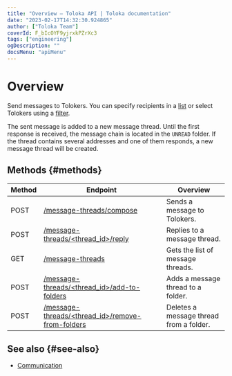 ```yaml
---
title: "Overview — Toloka API | Toloka documentation"
date: "2023-02-17T14:32:30.924865"
author: ["Toloka Team"]
coverId: F_bIcOYF9yjrxkPZrXc3
tags: ["engineering"]
ogDescription: ""
docsMenu: "apiMenu"
---
```



# Overview

Send messages to Tolokers. You can specify recipients in a [list](/docs/api/message-send#spis) or select Tolokers using a [filter](/docs/api/message-send#didi).

The sent message is added to a new message thread. Until the first response is received, the message chain is located in the `UNREAD` folder. If the thread contains several addresses and one of them responds, a new message thread will be created.

## Methods {#methods}

Method | Endpoint | Overview
----- | ----- | -----
POST | [/message-threads/compose](/docs/api/message-send) | Sends a message to Tolokers.
POST | [/message-threads/<thread_id>/reply](/docs/api/reply-message) | Replies to a message thread.
GET | [/message-threads](/docs/api/get-chain-list) | Gets the list of message threads.
POST | [/message-threads/<thread_id>/add-to-folders](/docs/api/move-message) | Adds a message thread to a folder.
POST | [/message-threads/<thread_id>/remove-from-folders](/docs/api/move-message) | Deletes a message thread from a folder.

## See also {#see-also}

- [Communication](/docs/guide/messaging)

<ContactGuideSupport/>
